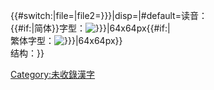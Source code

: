 <includeonly>{{#switch:{{{1|}}}|file={{{2|}}}|file2={{{4|{{{2|}}}}}}|disp={{{3|}}}|#default=读音：{{SUBPAGENAME:Wikipedia:{{BASEPAGENAME}}}}<br />{{#if:{{{4|}}}|简体}}字型：[[File:{{{2|}}}|64x64px]]{{#if:{{{4|}}}|<br />繁体字型：[[File:{{{4|}}}|64x64px]]}}<br />结构：{{{3|}}}[[Category:未收錄漢字]]}}</includeonly>